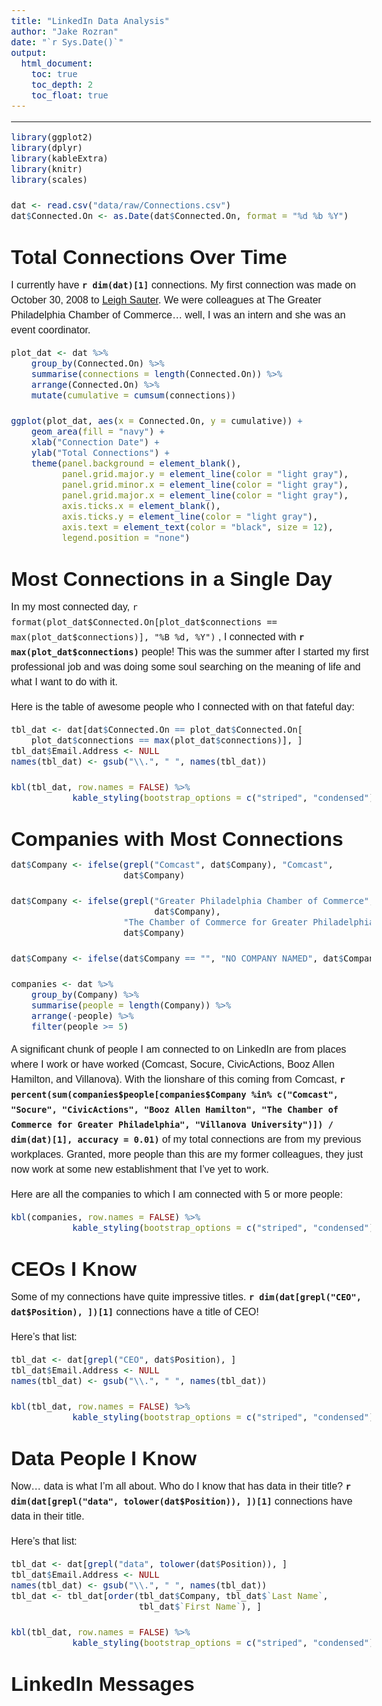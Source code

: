 ```yaml
---
title: "LinkedIn Data Analysis"
author: "Jake Rozran"
date: "`r Sys.Date()`"
output: 
  html_document:
    toc: true
    toc_depth: 2
    toc_float: true
---
```


<style>
body{
  font-family: 'Oxygen', sans-serif;
  font-size: 16px;
  line-height: 24px;
}

h1,h2,h3,h4 {
  font-family: 'Raleway', sans-serif;
}

.container { width: 1000px; }
h3 {
  background-color: #D4DAEC;
  text-indent: 100px; 
}
h4 {
  text-indent: 100px;
}

g-table-intro h4 {
  text-indent: 0px;
}
</style>

---

```r
library(ggplot2)
library(dplyr)
library(kableExtra)
library(knitr)
library(scales)

dat <- read.csv("data/raw/Connections.csv")
dat$Connected.On <- as.Date(dat$Connected.On, format = "%d %b %Y")
```

# Total Connections Over Time

I currently have **`r dim(dat)[1]`** connections. My first connection was made 
on October 30, 2008 to [Leigh Sauter](https://www.linkedin.com/in/lhsauter). We 
were colleagues at The Greater Philadelphia Chamber of Commerce... well, I was 
an intern and she was an event coordinator. 

```r
plot_dat <- dat %>% 
    group_by(Connected.On) %>% 
    summarise(connections = length(Connected.On)) %>% 
    arrange(Connected.On) %>% 
    mutate(cumulative = cumsum(connections))

ggplot(plot_dat, aes(x = Connected.On, y = cumulative)) +
    geom_area(fill = "navy") + 
    xlab("Connection Date") + 
    ylab("Total Connections") +
    theme(panel.background = element_blank(), 
          panel.grid.major.y = element_line(color = "light gray"),
          panel.grid.minor.x = element_line(color = "light gray"),
          panel.grid.major.x = element_line(color = "light gray"),
          axis.ticks.x = element_blank(),
          axis.ticks.y = element_line(color = "light gray"), 
          axis.text = element_text(color = "black", size = 12),
          legend.position = "none")
```

# Most Connections in a Single Day

In my most connected day, 
`r format(plot_dat$Connected.On[plot_dat$connections == max(plot_dat$connections)], "%B %d, %Y")`
, I connected with **`r max(plot_dat$connections)`** people! This was the 
summer after I started my first professional job and was doing some soul 
searching on the meaning of life and what I want to do with it. 

Here is the table of awesome people who I connected with on that fateful day: 

```r
tbl_dat <- dat[dat$Connected.On == plot_dat$Connected.On[
    plot_dat$connections == max(plot_dat$connections)], ]
tbl_dat$Email.Address <- NULL
names(tbl_dat) <- gsub("\\.", " ", names(tbl_dat))

kbl(tbl_dat, row.names = FALSE) %>% 
            kable_styling(bootstrap_options = c("striped", "condensed"))
```

# Companies with Most Connections

```r
dat$Company <- ifelse(grepl("Comcast", dat$Company), "Comcast", 
                      dat$Company)

dat$Company <- ifelse(grepl("Greater Philadelphia Chamber of Commerce", 
                            dat$Company), 
                      "The Chamber of Commerce for Greater Philadelphia", 
                      dat$Company)

dat$Company <- ifelse(dat$Company == "", "NO COMPANY NAMED", dat$Company)

companies <- dat %>% 
    group_by(Company) %>% 
    summarise(people = length(Company)) %>% 
    arrange(-people) %>% 
    filter(people >= 5)
```

A significant chunk of people I am connected to on LinkedIn are from places 
where I work or have worked (Comcast, Socure, CivicActions, Booz Allen 
Hamilton, and Villanova). With the lionshare of this coming from Comcast, 
**`r percent(sum(companies$people[companies$Company %in% c("Comcast", "Socure", "CivicActions", "Booz Allen Hamilton", "The Chamber of Commerce for Greater Philadelphia", "Villanova University")]) / dim(dat)[1], accuracy = 0.01)`**
of my total connections are from my previous workplaces. Granted, more people 
than this are my former colleagues, they just now work at some new 
establishment that I've yet to work.

Here are all the companies to which I am connected with 5 or more people:

```r

kbl(companies, row.names = FALSE) %>% 
            kable_styling(bootstrap_options = c("striped", "condensed"))
```

# CEOs I Know

Some of my connections have quite impressive titles. 
**`r dim(dat[grepl("CEO", dat$Position), ])[1]`** connections have a title of 
CEO!

Here's that list: 

```r
tbl_dat <- dat[grepl("CEO", dat$Position), ]
tbl_dat$Email.Address <- NULL
names(tbl_dat) <- gsub("\\.", " ", names(tbl_dat))

kbl(tbl_dat, row.names = FALSE) %>% 
            kable_styling(bootstrap_options = c("striped", "condensed"))
```

# Data People I Know

Now... data is what I'm all about. Who do I know that has data in their 
title? **`r dim(dat[grepl("data", tolower(dat$Position)), ])[1]`** 
connections have data in their title.

Here's that list: 

```r
tbl_dat <- dat[grepl("data", tolower(dat$Position)), ]
tbl_dat$Email.Address <- NULL
names(tbl_dat) <- gsub("\\.", " ", names(tbl_dat))
tbl_dat <- tbl_dat[order(tbl_dat$Company, tbl_dat$`Last Name`, 
                         tbl_dat$`First Name`), ]

kbl(tbl_dat, row.names = FALSE) %>% 
            kable_styling(bootstrap_options = c("striped", "condensed"))
```

# LinkedIn Messages